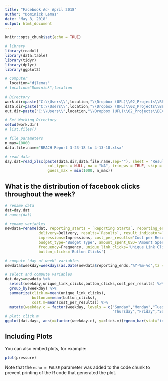 ```yaml
---
title: "Facebook Ad- April 2018"
author: "Dominick Lemas"
date: "May 8, 2018"
output: html_document
---
```


```r
knitr::opts_chunk$set(echo = TRUE)

# library
library(readxl)
library(data.table)
library(tidyr)
library(dplyr)
library(ggplot2)

# Computer
  location="djlemas"
# location="Dominick";location
  
# Directory
work.dir=paste("C:\\Users\\",location,"\\Dropbox (UFL)\\02_Projects\\BEACH_STUDY\\01_Recruitment\\facebook\\data\\",sep="")
data.dir=paste("C:\\Users\\",location,"\\Dropbox (UFL)\\02_Projects\\BEACH_STUDY\\01_Recruitment\\facebook\\data\\",sep="")
out.dir=paste("C:\\Users\\",location,"\\Dropbox (UFL)\\02_Projects\\BEACH_STUDY\\01_Recruitment\\facebook\\table\\",sep="")

# Set Working Directory
setwd(work.dir)
# list.files()

# file parameters
n_max=10000
data.file.name="BEACH Report 3-23-18 to 4-13-18.xlsx"

# read data
day.dat=read_xlsx(paste(data.dir,data.file.name,sep=""), sheet = "Results by Day of Week", range = NULL, col_names = TRUE,
                   col_types = NULL, na = "NA", trim_ws = TRUE, skip = 0, n_max = Inf,
                   guess_max = min(1000, n_max))
```

## What is the distribution of facebook clicks throughout the week?


```r

# rename data
dat=day.dat
# names(dat)

# rename variables
newdata=rename(dat, reporting_starts = `Reporting Starts`, reporting_ends=`Reporting Ends`, ad_set_name='Ad Set Name', 
               delivery=Delivery, results=`Results`, result_indicator=`Result Indicator`, reach=Reach,
               impressions=Impressions, cost_per_results='Cost per Results', budget=Budget,
               budget_type='Budget Type', amount_spent_USD='Amount Spent (USD)', ends=Ends,
               frequency=Frequency, unique_link_clicks='Unique Link Clicks',
               button_clicks='Button Clicks')

# compute "day of week" variables
newdata$weekday=weekdays(as.Date(newdata$reporting_ends,'%Y-%m-%d',tz = "UTC"))

# select and compute variables
dat.days=newdata %>%
  select(weekday,unique_link_clicks,button_clicks,cost_per_results) %>%
  group_by(weekday) %>%
  summarize(click.m=mean(unique_link_clicks),
            button.m=mean(button_clicks),
            cost.m=mean(cost_per_results)) %>%
  mutate(weekday.c = factor(weekday, levels = c("Sunday","Monday","Tuesday","Wednesday",
                                                "Thursday","Friday","Saturday")))
# plot: click.m 
ggplot(dat.days, aes(x=factor(weekday.c), y=click.m))+geom_bar(stat="identity")

```

## Including Plots

You can also embed plots, for example:

```r
plot(pressure)
```

Note that the `echo = FALSE` parameter was added to the code chunk to prevent printing of the R code that generated the plot.
